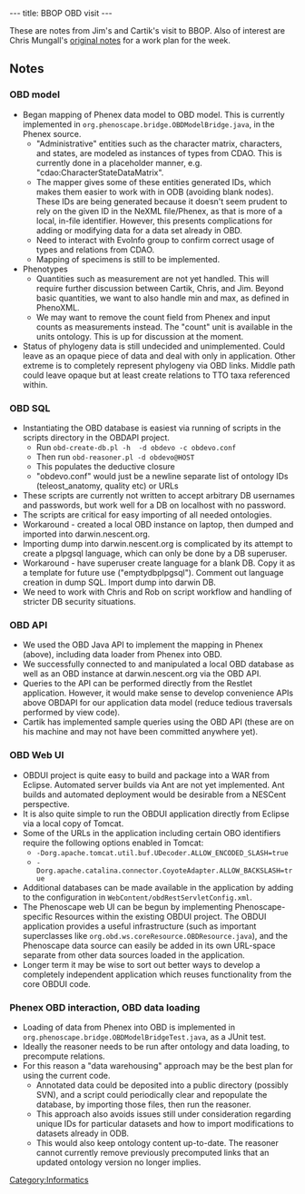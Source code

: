 ---
title: BBOP OBD visit
---

These are notes from Jim's and Cartik's visit to BBOP.  Also of interest are Chris Mungall's [[BBOP OBD visit/Chris notes|original notes]] for a work plan for the week.

==Notes==
===OBD model===
* Began mapping of Phenex data model to OBD model.  This is currently implemented in <code>org.phenoscape.bridge.OBDModelBridge.java</code>, in the Phenex source.
** "Administrative" entities such as the character matrix, characters, and states, are modeled as instances of types from CDAO.  This is currently done in a placeholder manner, e.g. "cdao:CharacterStateDataMatrix".
** The mapper gives some of these entities generated IDs, which makes them easier to work with in ODB (avoiding blank nodes).  These IDs are being generated because it doesn't seem prudent to rely on the given ID in the NeXML file/Phenex, as that is more of a local, in-file identifier.  However, this presents complications for adding or modifying data for a data set already in OBD.
** Need to interact with EvoInfo group to confirm correct usage of types and relations from CDAO.
** Mapping of specimens is still to be implemented.
* Phenotypes
** Quantities such as measurement are not yet handled.  This will require further discussion between Cartik, Chris, and Jim.  Beyond basic quantities, we want to also handle min and max, as defined in PhenoXML.
** We may want to remove the count field from Phenex and input counts as measurements instead.  The "count" unit is available in the units ontology.  This is up for discussion at the moment.
* Status of phylogeny data is still undecided and unimplemented.  Could leave as an opaque piece of data and deal with only in application. Other extreme is to completely represent phylogeny via OBD links.  Middle path could leave opaque but at least create relations to TTO taxa referenced within.

===OBD SQL===
* Instantiating the OBD database is easiest via running of scripts in the scripts directory in the OBDAPI project.
**Run <code>obd-create-db.pl -h <HOST> -d obdevo -c obdevo.conf</code>
**Then run <code>obd-reasoner.pl  -d obdevo@HOST</code>
**This populates the deductive closure
** "obdevo.conf" would just be a newline separate list of ontology IDs (teleost_anatomy, quality etc) or URLs
* These scripts are currently not written to accept arbitrary DB usernames and passwords, but work well for a DB on localhost with no password.
* The scripts are critical for easy importing of all needed ontologies.
* Workaround - created a local OBD instance on laptop, then dumped and imported into darwin.nescent.org.
* Importing dump into darwin.nescent.org is complicated by its attempt to create a plpgsql language, which can only be done by a DB superuser.
* Workaround - have superuser create language for a blank DB.  Copy it as a template for future use ("emptydbplpgsql").  Comment out language creation in dump SQL.  Import dump into darwin DB.
* We need to work with Chris and Rob on script workflow and handling of stricter DB security situations.

===OBD API===
* We used the OBD Java API to implement the mapping in Phenex (above), including data loader from Phenex into OBD.
* We successfully connected to and manipulated a local OBD database as well as an OBD instance at darwin.nescent.org via the OBD API.
* Queries to the API can be performed directly from the Restlet application.  However, it would make sense to develop convenience APIs above OBDAPI for our application data model (reduce tedious traversals performed by view code).
* Cartik has implemented sample queries using the OBD API (these are on his machine and may not have been committed anywhere yet).

===OBD Web UI===
* OBDUI project is quite easy to build and package into a WAR from Eclipse.  Automated server builds via Ant are not yet implemented.  Ant builds and automated deployment would be desirable from a NESCent perspective.
* It is also quite simple to run the OBDUI application directly from Eclipse via a local copy of Tomcat.
* Some of the URLs in the application including certain OBO identifiers require the following options enabled in Tomcat:
** <code>-Dorg.apache.tomcat.util.buf.UDecoder.ALLOW_ENCODED_SLASH=true</code>
** <code>-Dorg.apache.catalina.connector.CoyoteAdapter.ALLOW_BACKSLASH=true</code>
* Additional databases can be made available in the application by adding to the configuration in <code>WebContent/obdRestServletConfig.xml</code>.
* The Phenoscape web UI can be begun by implementing Phenoscape-specific Resources within the existing OBDUI project.  The OBDUI application provides a useful infrastructure (such as important superclasses like <code>org.obd.ws.coreResource.OBDResource.java</code>), and the Phenoscape data source can easily be added in its own URL-space separate from other data sources loaded in the application.
* Longer term it may be wise to sort out better ways to develop a completely independent application which reuses functionality from the core OBDUI code.

===Phenex OBD interaction, OBD data loading===
* Loading of data from Phenex into OBD is implemented in <code>org.phenoscape.bridge.OBDModelBridgeTest.java</code>, as a JUnit test.
* Ideally the reasoner needs to be run after ontology and data loading, to precompute relations.
* For this reason a "data warehousing" approach may be the best plan for using the current code.
** Annotated data could be deposited into a public directory (possibly SVN), and a script could periodically clear and repopulate the database, by importing those files, then run the reasoner.
** This approach also avoids issues still under consideration regarding unique IDs for particular datasets and how to import modifications to datasets already in ODB.
** This would also keep ontology content up-to-date.  The reasoner cannot currently remove previously precomputed links that an updated ontology version no longer implies.

[[Category:Informatics]]